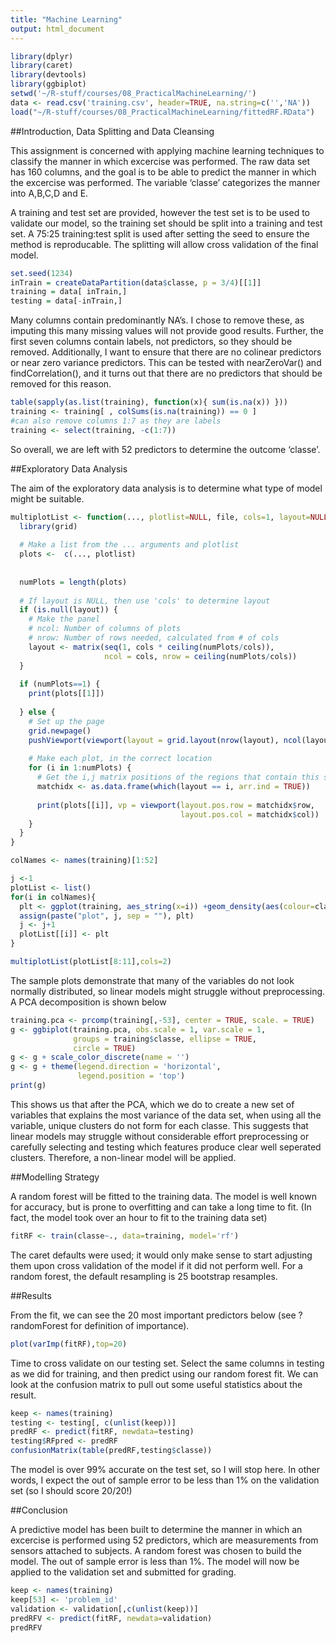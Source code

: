 ```yaml
---
title: "Machine Learning"
output: html_document
---
```


```r
library(dplyr)
library(caret)
library(devtools)
library(ggbiplot)
setwd('~/R-stuff/courses/08_PracticalMachineLearning/')
data <- read.csv('training.csv', header=TRUE, na.string=c('','NA'))
load("~/R-stuff/courses/08_PracticalMachineLearning/fittedRF.RData")
```

##Introduction, Data Splitting and Data Cleansing

This assignment is concerned with applying machine learning techniques to classify the manner in which excercise was performed. The raw data set has 160 columns, and the goal is to be able to predict the manner in which the excercise was performed. The variable 'classe' categorizes the manner into A,B,C,D and E.

A training and test set are provided, however the test set is to be used to validate our model, so the training set should be split into a training and test set. A 75:25 training:test split is used after setting the seed to ensure the method is reproducable. The splitting will allow cross validation of the final model.

```r
set.seed(1234)
inTrain = createDataPartition(data$classe, p = 3/4)[[1]]
training = data[ inTrain,]
testing = data[-inTrain,]
```

Many columns contain predominantly NA's. I chose to remove these, as imputing this many missing values will not provide good results. Further, the first seven columns contain labels, not predictors, so they should be removed. Additionally, I want to ensure that there are no colinear predictors or near zero variance predictors. This can be tested with nearZeroVar() and findCorrelation(), and it turns out that there are no predictors that should be removed for this reason.

```r
table(sapply(as.list(training), function(x){ sum(is.na(x)) }))
training <- training[ , colSums(is.na(training)) == 0 ]
#can also remove columns 1:7 as they are labels
training <- select(training, -c(1:7))
```

So overall, we are left with 52 predictors to determine the outcome 'classe'.

##Exploratory Data Analysis

The aim of the exploratory data analysis is to determine what type of model might be suitable.

```r
multiplotList <- function(..., plotlist=NULL, file, cols=1, layout=NULL) {
  library(grid)
  
  # Make a list from the ... arguments and plotlist
  plots <-  c(..., plotlist)
  
  
  numPlots = length(plots)
  
  # If layout is NULL, then use 'cols' to determine layout
  if (is.null(layout)) {
    # Make the panel
    # ncol: Number of columns of plots
    # nrow: Number of rows needed, calculated from # of cols
    layout <- matrix(seq(1, cols * ceiling(numPlots/cols)),
                     ncol = cols, nrow = ceiling(numPlots/cols))
  }
  
  if (numPlots==1) {
    print(plots[[1]])
    
  } else {
    # Set up the page
    grid.newpage()
    pushViewport(viewport(layout = grid.layout(nrow(layout), ncol(layout))))
    
    # Make each plot, in the correct location
    for (i in 1:numPlots) {
      # Get the i,j matrix positions of the regions that contain this subplot
      matchidx <- as.data.frame(which(layout == i, arr.ind = TRUE))
      
      print(plots[[i]], vp = viewport(layout.pos.row = matchidx$row,
                                      layout.pos.col = matchidx$col))
    }
  }
}

colNames <- names(training)[1:52]

j <-1
plotList <- list()
for(i in colNames){
  plt <- ggplot(training, aes_string(x=i)) +geom_density(aes(colour=classe)) 
  assign(paste("plot", j, sep = ""), plt)   
  j <- j+1
  plotList[[i]] <- plt
}
```

```r
multiplotList(plotList[8:11],cols=2)

```

The sample plots demonstrate that many of the variables do not look normally distributed, so linear models might struggle without preprocessing. A PCA decomposition is shown below

```r
training.pca <- prcomp(training[,-53], center = TRUE, scale. = TRUE)
g <- ggbiplot(training.pca, obs.scale = 1, var.scale = 1, 
              groups = training$classe, ellipse = TRUE, 
              circle = TRUE)
g <- g + scale_color_discrete(name = '')
g <- g + theme(legend.direction = 'horizontal', 
               legend.position = 'top')
print(g)
```

This shows us that after the PCA, which we do to create a new set of variables that explains the most variance of the data set, when using all the variable, unique clusters do not form for each classe. This suggests that linear models may struggle without considerable effort preprocessing or carefully selecting and testing which features produce clear well seperated clusters. Therefore, a non-linear model will be applied.

##Modelling Strategy

A random forest will be fitted to the training data. The model is well known for accuracy, but is prone to overfitting and can take a long time to fit. (In fact, the model took over an hour to fit to the training data set)

```r
fitRF <- train(classe~., data=training, model='rf')
```

The caret defaults were used; it would only make sense to start adjusting them upon cross validation of the model if it did not perform well. For a random forest, the default resampling is 25 bootstrap resamples.

##Results

From the fit, we can see the 20 most important predictors below (see ?randomForest for definition of importance).

```r
plot(varImp(fitRF),top=20)
```

Time to cross validate on our testing set. Select the same columns in testing as we did for training, and then predict using our random forest fit. We can look at the confusion matrix to pull out some useful statistics about the result.

```r
keep <- names(training)
testing <- testing[, c(unlist(keep))]
predRF <- predict(fitRF, newdata=testing)
testing$RFpred <- predRF
confusionMatrix(table(predRF,testing$classe))
```

The model is over 99% accurate on the test set, so I will stop here. In other words, I expect the out of sample error to be less than 1% on the validation set (so I should score 20/20!)

##Conclusion

A predictive model has been built to determine the manner in which an excercise is performed using 52 predictors, which are measurements from sensors attached to subjects. A random forest was chosen to build the model. The out of sample error is less than 1%. The model will now be applied to the validation set and submitted for grading.

```r
keep <- names(training)
keep[53] <- 'problem_id'
validation <- validation[,c(unlist(keep))]
predRFV <- predict(fitRF, newdata=validation)
predRFV
```